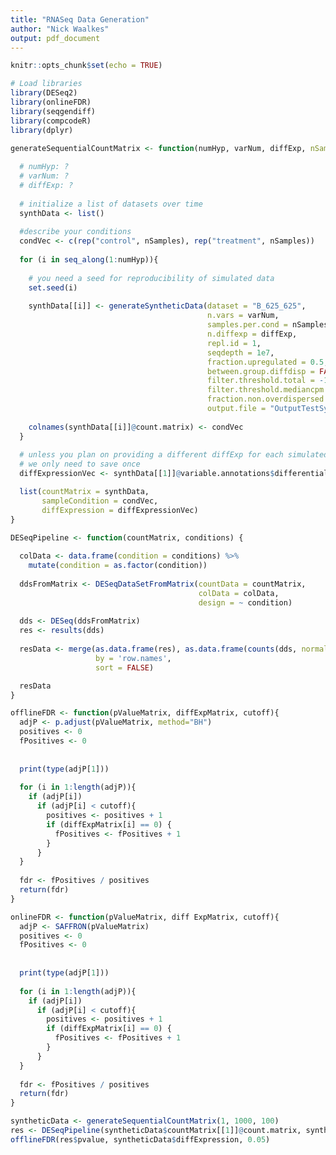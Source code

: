 ```yaml
---
title: "RNASeq Data Generation"
author: "Nick Waalkes"
output: pdf_document
---
```


```r
knitr::opts_chunk$set(echo = TRUE)

# Load libraries
library(DESeq2)
library(onlineFDR)
library(seqgendiff)
library(compcodeR)
library(dplyr)
```

```r
generateSequentialCountMatrix <- function(numHyp, varNum, diffExp, nSamples = 5){
  
  # numHyp: ?
  # varNum: ?
  # diffExp: ?
  
  # initialize a list of datasets over time
  synthData <- list()
  
  #describe your conditions
  condVec <- c(rep("control", nSamples), rep("treatment", nSamples)) 
  
  for (i in seq_along(1:numHyp)){
    
    # you need a seed for reproducibility of simulated data
    set.seed(i)
    
    synthData[[i]] <- generateSyntheticData(dataset = "B_625_625", 
                                            n.vars = varNum, 
                                            samples.per.cond = nSamples, 
                                            n.diffexp = diffExp, 
                                            repl.id = 1, 
                                            seqdepth = 1e7, 
                                            fraction.upregulated = 0.5, 
                                            between.group.diffdisp = FALSE, 
                                            filter.threshold.total = -1, # don't understand this
                                            filter.threshold.mediancpm = -1, # don't understand this
                                            fraction.non.overdispersed = 0, 
                                            output.file = "OutputTestSynth.rds")
    
    colnames(synthData[[i]]@count.matrix) <- condVec
  }
  
  # unless you plan on providing a different diffExp for each simulated dataset,
  # we only need to save once
  diffExpressionVec <- synthData[[1]]@variable.annotations$differential.expression

  list(countMatrix = synthData,
       sampleCondition = condVec,
       diffExpression = diffExpressionVec)
}
```

```r
DESeqPipeline <- function(countMatrix, conditions) {
  
  colData <- data.frame(condition = conditions) %>%
    mutate(condition = as.factor(condition))
  
  ddsFromMatrix <- DESeqDataSetFromMatrix(countData = countMatrix, 
                                          colData = colData, 
                                          design = ~ condition)
  
  dds <- DESeq(ddsFromMatrix)
  res <- results(dds)
  
  resData <- merge(as.data.frame(res), as.data.frame(counts(dds, normalized = TRUE)), 
                   by = 'row.names', 
                   sort = FALSE)

  resData
}
```

```r
offlineFDR <- function(pValueMatrix, diffExpMatrix, cutoff){
  adjP <- p.adjust(pValueMatrix, method="BH")
  positives <- 0
  fPositives <- 0
  
  
  print(type(adjP[1]))
  
  for (i in 1:length(adjP)){
    if (adjP[i])
      if (adjP[i] < cutoff){
        positives <- positives + 1
        if (diffExpMatrix[i] == 0) {
          fPositives <- fPositives + 1
        }
      }
  }
  
  fdr <- fPositives / positives
  return(fdr)
}

onlineFDR <- function(pValueMatrix, diff ExpMatrix, cutoff){
  adjP <- SAFFRON(pValueMatrix)
  positives <- 0
  fPositives <- 0
  
  
  print(type(adjP[1]))
  
  for (i in 1:length(adjP)){
    if (adjP[i])
      if (adjP[i] < cutoff){
        positives <- positives + 1
        if (diffExpMatrix[i] == 0) {
          fPositives <- fPositives + 1
        }
      }
  }
  
  fdr <- fPositives / positives
  return(fdr)
}

```

```r
syntheticData <- generateSequentialCountMatrix(1, 1000, 100)
res <- DESeqPipeline(syntheticData$countMatrix[[1]]@count.matrix, syntheticData$sampleCondition)
offlineFDR(res$pvalue, syntheticData$diffExpression, 0.05)
```

